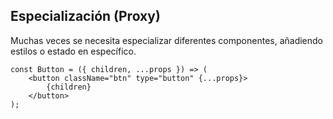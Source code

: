 ## Especialización (Proxy)

Muchas veces se necesita especializar diferentes componentes,
añadiendo estilos o estado en específico.

```tsx
const Button = ({ children, ...props }) => (
	<button className="btn" type="button" {...props}>
		{children}
	</button>
);
```
